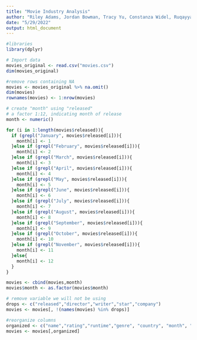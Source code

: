 ```yaml
---
title: "Movie Industry Analysis"
author: "Riley Adams, Jordan Bowman, Tracy Yu, Constanza Widel, Ruqayyah Siddique"
date: "5/29/2022"
output: html_document
---
```

```r
#libraries
library(dplyr)
```


```r
# Import data
movies_original <- read.csv("movies.csv")
dim(movies_original)
```

```r
#remove rows containing NA
movies <- movies_original %>% na.omit()
dim(movies)
rownames(movies) <- 1:nrow(movies)
```

```r
# create "month" using "released"
# a factor 1:12, indicating month of release
month <- numeric()

for (i in 1:length(movies$released)){
  if (grepl("January", movies$released[i])){
    month[i] <- 1
  }else if (grepl("February", movies$released[i])){
    month[i] <- 2
  }else if (grepl("March", movies$released[i])){
    month[i] <- 3
  }else if (grepl("April", movies$released[i])){
    month[i] <- 4
  }else if (grepl("May", movies$released[i])){
    month[i] <- 5
  }else if (grepl("June", movies$released[i])){
    month[i] <- 6
  }else if (grepl("July", movies$released[i])){
    month[i] <- 7
  }else if (grepl("August", movies$released[i])){
    month[i] <- 8
  }else if (grepl("September", movies$released[i])){
    month[i] <- 9
  }else if (grepl("October", movies$released[i])){
    month[i] <- 10
  }else if (grepl("November", movies$released[i])){
    month[i] <- 11
  }else{
    month[i] <- 12
  }
}

movies <- cbind(movies,month)
movies$month <- as.factor(movies$month)
```

```r
# remove variable we will not be using
drops <- c("released","director","writer","star","company")
movies <- movies[, !(names(movies) %in% drops)]
```

```r
#reorganize columns
organized <- c("name","rating","runtime","genre", "country", "month", "year", "votes", "score", "budget","gross")
movies <- movies[,organized]
```


















